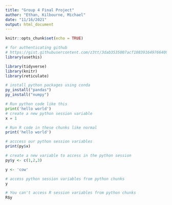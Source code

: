 ```yaml
---
title: "Group 4 Final Project"
author: "Ethan, Kilbourne, Michael"
date: "11/16/2021"
output: html_document
---
```


```r
knitr::opts_chunk$set(echo = TRUE)
```

```r
# for authenticating github
# https://gist.githubusercontent.com/z3tt/3dab3535007acf108391649766409421/raw/2ce9dba43ead7e88d9f2416b9fd21379b227af32/github.R
library(usethis)

```

```r
library(tidyverse)
library(knitr)
library(reticulate)

# install python packages using conda
py_install("pandas")
py_install("numpy")
```

```python
# Run python code like this
print('hello world')
# create a new python session variable
x = 1
```


```r
# Run R code in these chunks like normal
print('hello world')

# acccess our python session variables
print(py$x)

# create a new variable to access in the python session
py$y <- c(1,2,3)

y <- 'cow'
```

```python
# access python session variables from python chunks
y

# You can't access R session variables from python chunks
R$y
```
